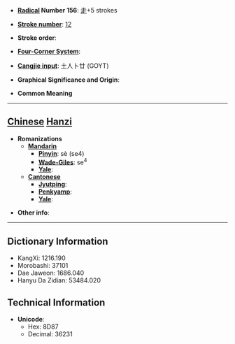 * '''[[Wiktionary:Chinese radical index| Radical]] Number 156''': [[Wiktionary:Chinese radical index 走|走]]+5 strokes

* '''[[Wiktionary:Chinese total strokes index|Stroke number]]''': [[Wiktionary:Chinese total strokes index 12|12]]

* '''Stroke order''': 

* '''[[Wiktionary:Chinese four corner index|Four-Corner System]]''': 

* '''[[Wiktionary:Chinese Cangjie index|Cangjie input]]''': 土人卜廿 (GOYT)

* '''Graphical Significance and Origin''': 

* '''Common Meaning'''

----

== [[Chinese]] [[Hanzi]] ==

* '''Romanizations'''
** '''[[Mandarin]]'''
*** '''[[Pinyin]]''': sè (se4)
*** '''[[Wade-Giles]]''': se<sup>4</sup>
*** '''[[Yale]]''': 
** '''[[Cantonese]]'''
*** '''[[Jyutping]]''':
*** '''[[Penkyamp]]''': 
*** '''[[Yale]]''': 

* '''Other info''': 

----

== Dictionary Information ==

* KangXi: 1216.190
* Morobashi: 37101
* Dae Jaweon: 1686.040
* Hanyu Da Zidian: 53484.020

== Technical Information ==

* '''Unicode''':
** Hex: 8D87
** Decimal: 36231